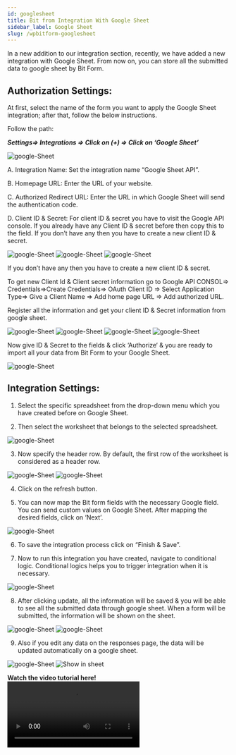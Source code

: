 ```yaml
---
id: googlesheet
title: Bit from Integration With Google Sheet 
sidebar_label: Google Sheet
slug: /wpbitform-googlesheet
---
```


In a new addition to our integration section, recently, we have added a new integration with Google Sheet. From now on, you can store all the submitted data to google sheet by Bit Form.

## Authorization Settings:

At first, select the name of the form you want to apply the Google Sheet integration; after that, follow the below instructions.

Follow the path:

***Settings=> Integrations => Click on (+) => Click on ‘Google Sheet’***

<Image src="Google-Sheet-Integration/Select Google Sheet Integration" alt="google-Sheet" w="1875" h="420" />

A. Integration Name: Set the integration name “Google Sheet API”.

B. Homepage URL: Enter the URL of your website.

C. Authorized Redirect URL: Enter the URL in which Google Sheet will send the authentication code.

D. Client ID & Secret: For client ID & secret you have to visit the Google API console. If you already have any Client ID & secret before then copy this to the field. If you don’t have any then you have to create a new client ID & secret.

<Image src="Google-Sheet-Integration/To get ID & Secret" alt="google-Sheet" w="1020" h="550" />

<Image src="Google-Sheet-Integration/Credential to Google sheet" alt="google-Sheet" w="1020" h="300" />

<Image src="Google-Sheet-Integration/Created ID & Secret" alt="google-Sheet" w="1913" h="250" />

If you don’t have any then you have to create a new client ID & secret.

To get new Client Id & Client secret information go to Google API CONSOL=> Credentials=>Create Credentials=> OAuth Client ID => Select Application Type=> Give a Client Name => Add home page URL => Add authorized URL.

Register all the information and get your client ID & Secret information from google sheet.

<Image src="Google-Sheet-Integration/Create credentials_1" alt="google-Sheet" w="1875" h="300" />

<Image src="Google-Sheet-Integration/Create credentials_2" alt="google-Sheet" w="1875" h="300" />

<Image src="Google-Sheet-Integration/Create Credential_3" alt="google-Sheet" w="1875" h="350" />

<Image src="Google-Sheet-Integration/Create Credential_4" alt="google-Sheet" w="1875" h="500" />

Now give ID & Secret to the fields & click ‘Authorize‘ & you are ready to import all your data from Bit Form to your Google Sheet.

<Image src="Google-Sheet-Integration/Give Id & secret" alt="google-Sheet" w="1875" h="350" />

## Integration Settings:

1. Select the specific spreadsheet from the drop-down menu which you have created before on Google Sheet.

2. Then select the worksheet that belongs to the selected spreadsheet.

<Image src="Google-Sheet-Integration/Spreadsheet, Worksheet,Header Row" alt="google-Sheet" w="1875" h="300" />

3. Now specify the header row. By default, the first row of the worksheet is considered as a header row.

<Image src="Google-Sheet-Integration/Header Row" alt="google-Sheet" w="1875" h="300" />

<Image src="Google-Sheet-Integration/Name of header row" alt="google-Sheet" w="1875" h="300" />

4. Click on the refresh button.

5. You can now map the Bit form fields with the necessary Google field. You can send custom values on Google Sheet. After mapping the desired fields, click on ‘Next’.

<Image src="Google-Sheet-Integration/Map" alt="google-Sheet" w="1875" h="350" />

6. To save the integration process click on “Finish & Save”.

7. Now to run this integration you have created, navigate to conditional logic. Conditional logics helps you to trigger integration when it is necessary.

<Image src="Google-Sheet-Integration/Conditional Logics" alt="google-Sheet" w="1875" h="350" />

8. After clicking update, all the information will be saved & you will be able to see all the submitted data through google sheet. When a form will be submitted, the information will be shown on the sheet.

<Image src="Google-Sheet-Integration/Test" alt="google-Sheet" w="1875" h="380" />

<Image src="Google-Sheet-Integration/Show in sheet" alt="google-Sheet" w="1875" h="380" />

9. Also if you edit any data on the responses page, the data will be updated automatically on a google sheet.

<Image src="Google-Sheet-Integration/Responses update" alt="google-Sheet" w="1875" h="200" />

<Image src="Google-Sheet-Integration/Show update" alt="Show in sheet" w="1875" h="400" />

**Watch the video tutorial here!**
<Video youtube src="https://youtu.be/Vb4CE-hXbbo" />








